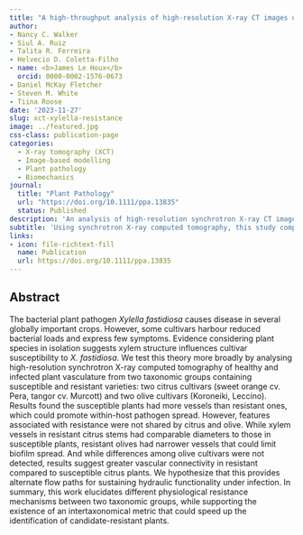 ```yaml
---
title: "A high-throughput analysis of high-resolution X-ray CT images of stems of olive and citrus plants resistant and susceptible to Xylella fastidiosa"
author:
- Nancy C. Walker
- Siul A. Ruiz
- Talita R. Ferreira
- Helvecio D. Coletta-Filho
- name: <b>James Le Houx</b>
  orcid: 0000-0002-1576-0673
- Daniel McKay Fletcher
- Steven M. White
- Tiina Roose
date: '2023-11-27'
slug: xct-xylella-resistance
image: ../featured.jpg
css-class: publication-page
categories:
  - X-ray tomography (XCT)
  - Image-based modelling
  - Plant pathology
  - Biomechanics
journal: 
  title: "Plant Pathology"
  url: "https://doi.org/10.1111/ppa.13835"
  status: Published
description: 'An analysis of high-resolution synchrotron X-ray CT images to investigate how xylem structure influences cultivar susceptibility to *Xylella fastidiosa* in citrus and olive plants.'
subtitle: 'Using synchrotron X-ray computed tomography, this study compares the vasculature of susceptible and resistant citrus and olive cultivars to identify structural traits, such as vessel count and connectivity, that contribute to different physiological resistance mechanisms against *Xylella fastidiosa*.'
links:
- icon: file-richtext-fill
  name: Publication
  url: https://doi.org/10.1111/ppa.13835
---
```


## Abstract

The bacterial plant pathogen *Xylella fastidiosa* causes disease in several globally important crops. However, some cultivars harbour reduced bacterial loads and express few symptoms. Evidence considering plant species in isolation suggests xylem structure influences cultivar susceptibility to *X. fastidiosa*. We test this theory more broadly by analysing high-resolution synchrotron X-ray computed tomography of healthy and infected plant vasculature from two taxonomic groups containing susceptible and resistant varieties: two citrus cultivars (sweet orange cv. Pera, tangor cv. Murcott) and two olive cultivars (Koroneiki, Leccino). Results found the susceptible plants had more vessels than resistant ones, which could promote within-host pathogen spread. However, features associated with resistance were not shared by citrus and olive. While xylem vessels in resistant citrus stems had comparable diameters to those in susceptible plants, resistant olives had narrower vessels that could limit biofilm spread. And while differences among olive cultivars were not detected, results suggest greater vascular connectivity in resistant compared to susceptible citrus plants. We hypothesize that this provides alternate flow paths for sustaining hydraulic functionality under infection. In summary, this work elucidates different physiological resistance mechanisms between two taxonomic groups, while supporting the existence of an intertaxonomical metric that could speed up the identification of candidate-resistant plants.